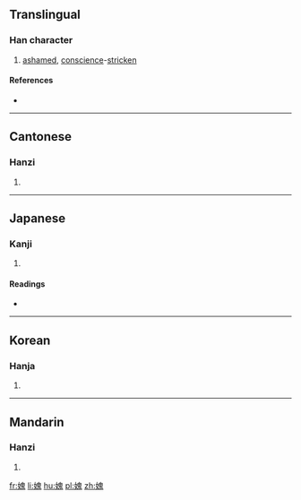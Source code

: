 {{also|愧}}
==Translingual==

===Han character===
{{Han char|rn=38|rad=女|as=10|sn=13|four=46413|canj=VHUI|ids=⿰女鬼}}

# [[ashamed]], [[conscience]]-[[stricken]]

====References====
* {{Han ref|kx=0268.310|dkj=06600|dj=0536.060|hdz=21067.030|uh=5ABF|ud=23231|bh=DCFB|bd=56571}}

----

==Cantonese==

===Hanzi===
{{yue-hanzi|jyut=[[kwai3]]|y=kwai3}}

# {{defn|lang=yue|sort=女10}}

----

==Japanese==

===Kanji===
{{ja-kanji|grade=|rs=女10}}

# {{defn|lang=ja|sort=女10}}

====Readings====
* {{ja-readings|on=[[き]] (ki)|kun=[[はじる]] (hajiru), [[はずかしめる]] (hazukashimeru), [[とがめる]] (togameru)}}

----

==Korean==

===Hanja===
{{ko-hanja|hangeul=괴|rv=goe|mr=koe}}

# {{defn|lang=ko|sort=女10}}

----

==Mandarin==

===Hanzi===
{{cmn-hanzi|pin=[[kuì]] ([[kui4]])|wg=k'uei<sup>4</sup>}}

# {{defn|lang=cmn|sort=女10}}

[[fr:媿]]
[[li:媿]]
[[hu:媿]]
[[pl:媿]]
[[zh:媿]]
